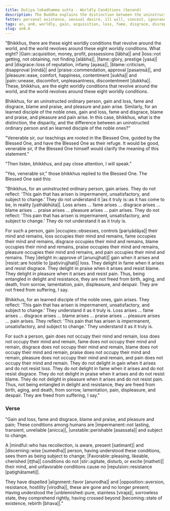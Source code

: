 ```yaml
---
title: Dutiya lokadhamma sutta - Worldly Conditions (Second)
description: The Buddha explains the distinction between the uninstructed ordinary person and the |learned::well-studied, instructed [sutavant]| disciple of the noble ones regarding the eight worldly conditions.
fetter: personal existence, sensual desire, ill will, conceit, ignorance
tags: an, an8, worldly, gain, acquisition, loss, fame, disgrace, disrepute, blame, praise, pleasure, pain, impermanence, mindfulness, wisdom, distinction, uninstructed ordinary person, learned disciple of the noble ones, delight, resistance, entanglement
slug: an8.6
---
```


"Bhikkhus, there are these eight worldly conditions that revolve around the world, and the world revolves around these eight worldly conditions. What eight? |Gain::acquisition, money, profit, possessions [lābha]| and |loss::not getting, not obtaining, not finding [alābha]|, |fame::glory, prestige [yasa]| and |disgrace::loss of reputation, infamy [ayasa]|, |blame::criticism, disapproval [nindā]| and |praise::commendation, approval [pasaṃsā]|, and |pleasure::ease, comfort, happiness, contentment [sukha]| and |pain::unease, discomfort, unpleasantness, discontentment [dukkha]|. These, bhikkhus, are the eight worldly conditions that revolve around the world, and the world revolves around these eight worldly conditions.

Bhikkhus, for an uninstructed ordinary person, gain and loss, fame and disgrace, blame and praise, and pleasure and pain arise. Similarly, for an learned disciple of the noble ones, gain and loss, fame and disgrace, blame and praise, and pleasure and pain arise. In this case, bhikkhus, what is the distinction, the disparity, and the difference between an uninstructed ordinary person and an learned disciple of the noble ones?"

"Venerable sir, our teachings are rooted in the Blessed One, guided by the Blessed One, and have the Blessed One as their refuge. It would be good, venerable sir, if the Blessed One himself would clarify the meaning of this statement."

"Then listen, bhikkhus, and pay close attention, I will speak."

"Yes, venerable sir," those bhikkhus replied to the Blessed One. The Blessed One said this:

"Bhikkhus, for an uninstructed ordinary person, gain arises. They do not reflect: 'This gain that has arisen is impermanent, unsatisfactory, and subject to change.' They do not understand it |as it truly is::as it has come to be, in reality [yathābhūta]|. Loss arises ... fame arises ... disgrace arises ... blame arises ... praise arises ... pleasure arises ... pain arises. They do not reflect: 'This pain that has arisen is impermanent, unsatisfactory, and subject to change.' They do not understand it as it truly is.

For such a person, gain |occupies::obsesses, controls [pariyādāya]| their mind and remains, loss occupies their mind and remains, fame occupies their mind and remains, disgrace occupies their mind and remains, blame occupies their mind and remains, praise occupies their mind and remains, pleasure occupies their mind and remains, and pain occupies their mind and remains. They |delight in::approve of [anurujjhati]| gain when it arises and |resist::are hostile to [paṭivirujjhati]| loss. They delight in fame when it arises and resist disgrace. They delight in praise when it arises and resist blame. They delight in pleasure when it arises and resist pain. Thus, being entangled in delight and resistance, they are not freed from birth, aging, and death, from sorrow, lamentation, pain, displeasure, and despair. They are not freed from suffering, I say.

Bhikkhus, for an learned disciple of the noble ones, gain arises. They reflect: 'This gain that has arisen is impermanent, unsatisfactory, and subject to change.' They understand it as it truly is. Loss arises ... fame arises ... disgrace arises ... blame arises ... praise arises ... pleasure arises ... pain arises. They reflect: 'This pain that has arisen is impermanent, unsatisfactory, and subject to change.' They understand it as it truly is.

For such a person, gain does not occupy their mind and remain, loss does not occupy their mind and remain, fame does not occupy their mind and remain, disgrace does not occupy their mind and remain, blame does not occupy their mind and remain, praise does not occupy their mind and remain, pleasure does not occupy their mind and remain, and pain does not occupy their mind and remain. They do not delight in gain when it arises and do not resist loss. They do not delight in fame when it arises and do not resist disgrace. They do not delight in praise when it arises and do not resist blame. They do not delight in pleasure when it arises and do not resist pain. Thus, not being entangled in delight and resistance, they are freed from birth, aging, and death, from sorrow, lamentation, pain, displeasure, and despair. They are freed from suffering, I say."

### Verse

"Gain and loss, fame and disgrace,
blame and praise, and pleasure and pain;
These conditions among humans are |impermanent::not lasting, transient, unreliable [anicca]|,
|unstable::perishable [asassata]| and subject to change.

A |mindful::who has recollection, is aware, present [satimant]| and |discerning::wise [sumedha]| person, having understood these conditions, 
sees them as being subject to change;
|Favorable::pleasing, likeable, cherished [iṭṭha]| conditions do not |stir::agitate, disturb, or excite [matheti]| their mind,
and unfavorable conditions cause no |repulsion::resistance [paṭighātameti]|.

They have dispelled |alignment::favor [anurodha]| and |opposition::aversion, resistance, hostility [virodha]|,
these are gone and no longer present;
Having understood the |unblemished::pure, stainless [viraja]|, sorrowless state,
they comprehend rightly, having crossed beyond |becoming::state of existence, rebirth [bhava]|."